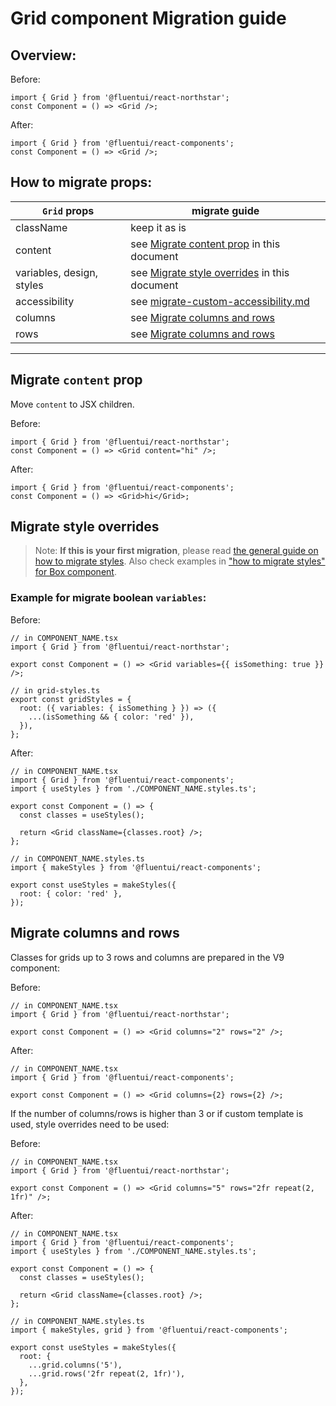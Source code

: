 # Grid component Migration guide

## Overview:

Before:

```tsx
import { Grid } from '@fluentui/react-northstar';
const Component = () => <Grid />;
```

After:

```tsx
import { Grid } from '@fluentui/react-components';
const Component = () => <Grid />;
```

## How to migrate props:

| `Grid` props              | migrate guide                                                                                            |
| ------------------------- | -------------------------------------------------------------------------------------------------------- |
| className                 | keep it as is                                                                                            |
| content                   | see [Migrate content prop](#./Migrate-`content`-prop) in this document                                   |
| variables, design, styles | see [Migrate style overrides](#./Migrate-style-overrides) in this document                               |
| accessibility             | see [migrate-custom-accessibility.md](?path=/docs/concepts-migration-from-v0-custom-accessibility--page) |
| columns                   | see [Migrate columns and rows](#./Migrate-columns-and-rows)                                              |
| rows                      | see [Migrate columns and rows](#./Migrate-columns-and-rows)                                              |

---

## Migrate `content` prop

Move `content` to JSX children.

Before:

```tsx
import { Grid } from '@fluentui/react-northstar';
const Component = () => <Grid content="hi" />;
```

After:

```tsx
import { Grid } from '@fluentui/react-components';
const Component = () => <Grid>hi</Grid>;
```

## Migrate style overrides

> Note: **If this is your first migration**, please read [the general guide on how to migrate styles](?path=/docs/concepts-migration-from-v0-custom-style-overrides--page). Also check examples in ["how to migrate styles" for Box component](./migrate-Box.md#Migrate-style-overrides).

### Example for migrate boolean `variables`:

Before:

```tsx
// in COMPONENT_NAME.tsx
import { Grid } from '@fluentui/react-northstar';

export const Component = () => <Grid variables={{ isSomething: true }} />;

// in grid-styles.ts
export const gridStyles = {
  root: ({ variables: { isSomething } }) => ({
    ...(isSomething && { color: 'red' }),
  }),
};
```

After:

```tsx
// in COMPONENT_NAME.tsx
import { Grid } from '@fluentui/react-components';
import { useStyles } from './COMPONENT_NAME.styles.ts';

export const Component = () => {
  const classes = useStyles();

  return <Grid className={classes.root} />;
};
```

```tsx
// in COMPONENT_NAME.styles.ts
import { makeStyles } from '@fluentui/react-components';

export const useStyles = makeStyles({
  root: { color: 'red' },
});
```

## Migrate columns and rows

Classes for grids up to 3 rows and columns are prepared in the V9 component:

Before:

```tsx
// in COMPONENT_NAME.tsx
import { Grid } from '@fluentui/react-northstar';

export const Component = () => <Grid columns="2" rows="2" />;
```

After:

```tsx
// in COMPONENT_NAME.tsx
import { Grid } from '@fluentui/react-components';

export const Component = () => <Grid columns={2} rows={2} />;
```

If the number of columns/rows is higher than 3 or if custom template is used, style overrides need to be used:

Before:

```tsx
// in COMPONENT_NAME.tsx
import { Grid } from '@fluentui/react-northstar';

export const Component = () => <Grid columns="5" rows="2fr repeat(2, 1fr)" />;
```

After:

```tsx
// in COMPONENT_NAME.tsx
import { Grid } from '@fluentui/react-components';
import { useStyles } from './COMPONENT_NAME.styles.ts';

export const Component = () => {
  const classes = useStyles();

  return <Grid className={classes.root} />;
};
```

```tsx
// in COMPONENT_NAME.styles.ts
import { makeStyles, grid } from '@fluentui/react-components';

export const useStyles = makeStyles({
  root: {
    ...grid.columns('5'),
    ...grid.rows('2fr repeat(2, 1fr)'),
  },
});
```
